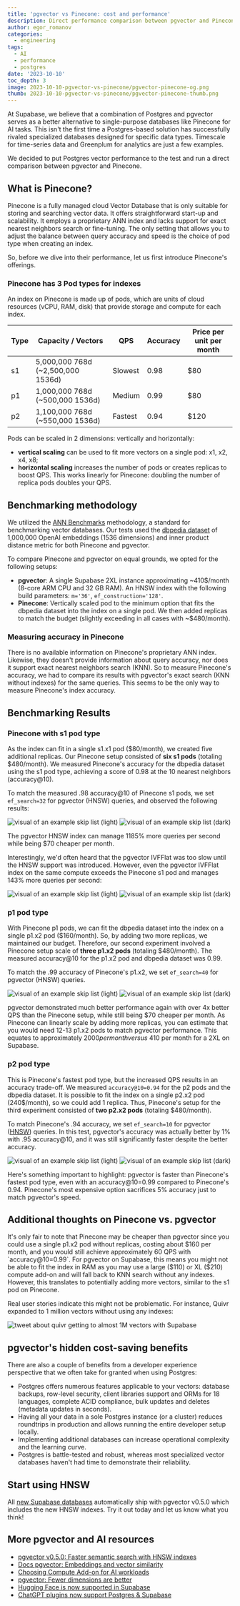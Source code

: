 ```yaml
---
title: 'pgvector vs Pinecone: cost and performance'
description: Direct performance comparison between pgvector and Pinecone.
author: egor_romanov
categories:
  - engineering
tags:
  - AI
  - performance
  - postgres
date: '2023-10-10'
toc_depth: 3
image: 2023-10-10-pgvector-vs-pinecone/pgvector-pinecone-og.png
thumb: 2023-10-10-pgvector-vs-pinecone/pgvector-pinecone-thumb.png
---
```


At Supabase, we believe that a combination of Postgres and pgvector serves as a better alternative to single-purpose databases like Pinecone for AI tasks. This isn't the first time a Postgres-based solution has successfully rivaled specialized databases designed for specific data types. Timescale for time-series data and Greenplum for analytics are just a few examples.

We decided to put Postgres vector performance to the test and run a direct comparison between pgvector and Pinecone.

## What is Pinecone?

Pinecone is a fully managed cloud Vector Database that is only suitable for storing and searching vector data. It offers straightforward start-up and scalability. It employs a proprietary ANN index and lacks support for exact nearest neighbors search or fine-tuning. The only setting that allows you to adjust the balance between query accuracy and speed is the choice of pod type when creating an index.

So, before we dive into their performance, let us first introduce Pinecone's offerings.

### Pinecone has 3 Pod types for indexes

An index on Pinecone is made up of pods, which are units of cloud resources (vCPU, RAM, disk) that provide storage and compute for each index.

| Type | Capacity / Vectors                | QPS     | Accuracy | Price per unit per month |
| ---- | --------------------------------- | ------- | -------- | ------------------------ |
| s1   | 5,000,000 768d (~2,500,000 1536d) | Slowest | 0.98     | $80                      |
| p1   | 1,000,000 768d (~500,000 1536d)   | Medium  | 0.99     | $80                      |
| p2   | 1,100,000 768d (~550,000 1536d)   | Fastest | 0.94     | $120                     |

Pods can be scaled in 2 dimensions: vertically and horizontally:

- **vertical scaling** can be used to fit more vectors on a single pod: x1, x2, x4, x8;
- **horizontal scaling** increases the number of pods or creates replicas to boost QPS. This works linearly for Pinecone: doubling the number of replica pods doubles your QPS.

## Benchmarking methodology

We utilized the [ANN Benchmarks](https://github.com/erikbern/ann-benchmarks) methodology, a standard for benchmarking vector databases. Our tests used the [dbpedia dataset](https://huggingface.co/datasets/KShivendu/dbpedia-entities-openai-1M/blob/main/README.md) of 1,000,000 OpenAI embeddings (1536 dimensions) and inner product distance metric for both Pinecone and pgvector.

To compare Pinecone and pgvector on equal grounds, we opted for the following setups:

- **pgvector**: A single Supabase 2XL instance approximating ~410$/month (8-core ARM CPU and 32 GB RAM). An HNSW index with the following build parameters: `m='36'`, `ef_construction='128'`.
- **Pinecone**: Vertically scaled pod to the minimum option that fits the dbpedia dataset into the index on a single pod. We then added replicas to match the budget (slightly exceeding in all cases with ~$480/month).

### Measuring accuracy in Pinecone

There is no available information on Pinecone's proprietary ANN index. Likewise, they doesn't provide information about query accuracy, nor does it support exact nearest neighbors search (KNN). So to measure Pinecone's accuracy, we had to compare its results with pgvector's exact search (KNN without indexes) for the same queries. This seems to be the only way to measure Pinecone's index accuracy.

## Benchmarking Results

### Pinecone with s1 pod type

As the index can fit in a single s1.x1 pod ($80/month), we created five additional replicas. Our Pinecone setup consisted of **six s1 pods** (totaling $480/month). We measured Pinecone's accuracy for the dbpedia dataset using the s1 pod type, achieving a score of 0.98 at the 10 nearest neighbors (accuracy@10).

To match the measured .98 accuracy@10 of Pinecone s1 pods, we set `ef_search=32` for pgvector (HNSW) queries, and observed the following results:

<div>
  <img
    alt="visual of an example skip list (light)"
    className="dark:hidden"
    src="/images/blog/2023-10-10-pgvector-vs-pinecone/s1x1--light.png"
  />
  <img
    alt="visual of an example skip list (dark)"
    className="hidden dark:block"
    src="/images/blog/2023-10-10-pgvector-vs-pinecone/s1x1--dark.png"
  />
</div>

The pgvector HNSW index can manage 1185% more queries per second while being $70 cheaper per month.

Interestingly, we'd often heard that the pgvector IVFFlat was too slow until the HNSW support was introduced. However, even the pgvector IVFFlat index on the same compute exceeds the Pinecone s1 pod and manages 143% more queries per second:

<div>
  <img
    alt="visual of an example skip list (light)"
    className="dark:hidden"
    src="/images/blog/2023-10-10-pgvector-vs-pinecone/ivfflat--light.png"
  />
  <img
    alt="visual of an example skip list (dark)"
    className="hidden dark:block"
    src="/images/blog/2023-10-10-pgvector-vs-pinecone/ivfflat--dark.png"
  />
</div>

### p1 pod type

With Pinecone p1 pods, we can fit the dbpedia dataset into the index on a single p1.x2 pod ($160/month). So, by adding two more replicas, we maintained our budget. Therefore, our second experiment involved a Pinecone setup scale of **three p1.x2 pods** (totaling $480/month). The measured accuracy@10 for the p1.x2 pod and dbpedia dataset was 0.99.

To match the .99 accuracy of Pinecone's p1.x2, we set `ef_search=40` for pgvector (HNSW) queries.

<div>
  <img
    alt="visual of an example skip list (light)"
    className="dark:hidden"
    src="/images/blog/2023-10-10-pgvector-vs-pinecone/p1x2--light.png"
  />
  <img
    alt="visual of an example skip list (dark)"
    className="hidden dark:block"
    src="/images/blog/2023-10-10-pgvector-vs-pinecone/p1x2--dark.png"
  />
</div>

pgvector demonstrated much better performance again with over 4x better QPS than the Pinecone setup, while still being $70 cheaper per month. As Pinecone can linearly scale by adding more replicas, you can estimate that you would need 12-13 p1.x2 pods to match pgvector performance. This equates to approximately $2000 per month versus ~$410 per month for a 2XL on Supabase.

### p2 pod type

This is Pinecone's fastest pod type, but the increased QPS results in an accuracy trade-off. We measured `accuracy@10=0.94` for the p2 pods and the dbpedia dataset. It is possible to fit the index on a single p2.x2 pod (240$/month), so we could add 1 replica. Thus, Pinecone's setup for the third experiment consisted of **two p2.x2 pods** (totaling $480/month).

To match Pinecone's .94 accuracy, we set `ef_search=10` for pgvector ([HNSW](https://www.notion.so/Blogpost-pgvector-vs-Pinecone-cost-and-performance-5d5cc429818d45358ba2d3a8a06e1ecf?pvs=21)) queries. In this test, pgvector's accuracy was actually better by 1% with .95 accuracy@10, and it was still significantly faster despite the better accuracy.

<div>
  <img
    alt="visual of an example skip list (light)"
    className="dark:hidden"
    src="/images/blog/2023-10-10-pgvector-vs-pinecone/p2x2--light.png"
  />
  <img
    alt="visual of an example skip list (dark)"
    className="hidden dark:block"
    src="/images/blog/2023-10-10-pgvector-vs-pinecone/p2x2--dark.png"
  />
</div>

Here's something important to highlight: pgvector is faster than Pinecone's fastest pod type, even with an accuracy@10=0.99 compared to Pinecone's 0.94. Pinecone's most expensive option sacrifices 5% accuracy just to match pgvector's speed.

## Additional thoughts on Pinecone vs. pgvector

It's only fair to note that Pinecone may be cheaper than pgvector since you could use a single p1.x2 pod without replicas, costing about $160 per month, and you would still achieve approximately 60 QPS with `accuracy@10=0.99`. For pgvector on Supabase, this means you might not be able to fit the index in RAM as you may use a large ($110) or XL ($210) compute add-on and will fall back to KNN search without any indexes. However, this translates to potentially adding more vectors, similar to the s1 pod on Pinecone.

Real user stories indicate this might not be problematic. For instance, Quivr expanded to 1 million vectors without using any indexes:

<Img
  alt="tweet about quivr getting to almost 1M vectors with Supabase"
  src="/images/blog/2023-10-10-pgvector-vs-pinecone/quivr-tweet.png"
/>

## pgvector's hidden cost-saving benefits

There are also a couple of benefits from a developer experience perspective that we often take for granted when using Postgres:

- Postgres offers numerous features applicable to your vectors: database backups, row-level security, client libraries support and ORMs for 18 languages, complete ACID compliance, bulk updates and deletes (metadata updates in seconds).
- Having all your data in a sole Postgres instance (or a cluster) reduces roundtrips in production and allows running the entire developer setup locally.
- Implementing additional databases can increase operational complexity and the learning curve.
- Postgres is battle-tested and robust, whereas most specialized vector databases haven't had time to demonstrate their reliability.

## Start using HNSW

All [new Supabase databases](https://database.new/) automatically ship with pgvector v0.5.0 which includes the new HNSW indexes. Try it out today and let us know what you think!

## More pgvector and AI resources

- [pgvector v0.5.0: Faster semantic search with HNSW indexes](https://supabase.com/blog/increase-performance-pgvector-hnsw)
- [Docs pgvector: Embeddings and vector similarity](https://supabase.com/docs/guides/database/extensions/pgvector)
- [Choosing Compute Add-on for AI workloads](https://supabase.com/docs/guides/ai/choosing-compute-addon)
- [pgvector: Fewer dimensions are better](https://supabase.com/blog/fewer-dimensions-are-better-pgvector)
- [Hugging Face is now supported in Supabase](https://supabase.com/blog/hugging-face-supabase)
- [ChatGPT plugins now support Postgres & Supabase](https://supabase.com/blog/chatgpt-plugins-support-postgres)
